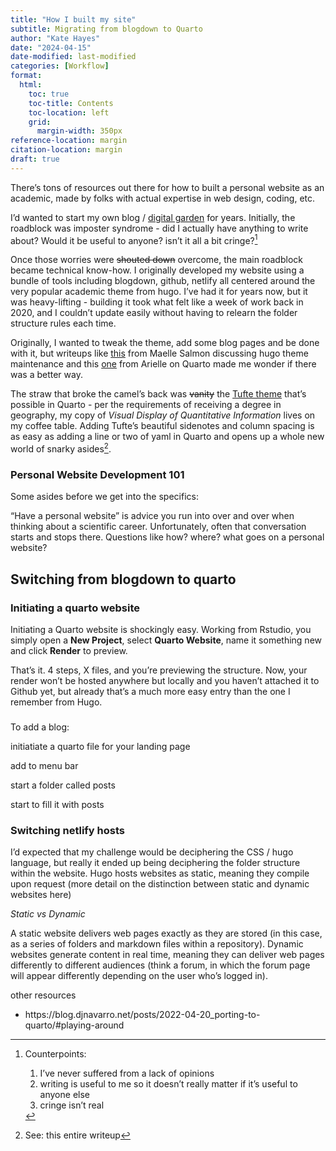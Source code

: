 ```yaml
---
title: "How I built my site"
subtitle: Migrating from blogdown to Quarto
author: "Kate Hayes"
date: "2024-04-15"
date-modified: last-modified
categories: [Workflow]
format:
  html:
    toc: true
    toc-title: Contents
    toc-location: left
    grid:
      margin-width: 350px
reference-location: margin
citation-location: margin
draft: true
---
```


There's tons of resources out there for how to built a personal website as an academic, made by folks with actual expertise in web design, coding, etc.

I'd wanted to start my own blog / [digital garden](https://maggieappleton.com/garden-history) for years. Initially, the roadblock was imposter syndrome - did I actually have anything to write about? Would it be useful to anyone? isn't it all a bit cringe?[^1]

[^1]: Counterpoints:

    1.  I've never suffered from a lack of opinions
    2.  writing is useful to me so it doesn't really matter if it's useful to anyone else
    3.  cringe isn't real

Once those worries were ~~shouted down~~ overcome, the main roadblock became technical know-how. I originally developed my website using a bundle of tools including blogdown, github, netlify all centered around the very popular academic theme from hugo. I've had it for years now, but it was heavy-lifting - building it took what felt like a week of work back in 2020, and I couldn't update easily without having to relearn the folder structure rules each time.

Originally, I wanted to tweak the theme, add some blog pages and be done with it, but writeups like [this](https://masalmon.eu/2020/02/29/hugo-maintenance/) from Maelle Salmon discussing hugo theme maintenance and this [one](https://www.apreshill.com/blog/2022-04-we-dont-talk-about-quarto/) from Arielle on Quarto made me wonder if there was a better way.

The straw that broke the camel's back was ~~vanity~~ the [Tufte theme](https://quarto-dev.github.io/quarto-gallery/page-layout/tufte.html) that's possible in Quarto - per the requirements of receiving a degree in geography, my copy of *Visual Display of Quantitative Information* lives on my coffee table. Adding Tufte's beautiful sidenotes and column spacing is as easy as adding a line or two of yaml in Quarto and opens up a whole new world of snarky asides[^2].

[^2]: See: this entire writeup

### Personal Website Development 101

Some asides before we get into the specifics:

"Have a personal website" is advice you run into over and over when thinking about a scientific career. Unfortunately, often that conversation starts and stops there. Questions like how? where? what goes on a personal website?

## Switching from blogdown to quarto

### Initiating a quarto website

Initiating a Quarto website is shockingly easy. Working from Rstudio, you simply open a **New Project**, select **Quarto Website**, name it something new and click **Render** to preview.

That's it. 4 steps, X files, and you're previewing the structure. Now, your render won't be hosted anywhere but locally and you haven't attached it to Github yet, but already that's a much more easy entry than the one I remember from Hugo.

### 

To add a blog:

initiatiate a quarto file for your landing page

add to menu bar

start a folder called posts

start to fill it with posts

### Switching netlify hosts

I'd expected that my challenge would be deciphering the CSS / hugo language, but really it ended up being deciphering the folder structure within the website. Hugo hosts websites as static, meaning they compile upon request (more detail on the distinction between static and dynamic websites here)

*Static vs Dynamic*

A static website delivers web pages exactly as they are stored (in this case, as a series of folders and markdown files within a repository). Dynamic websites generate content in real time, meaning they can deliver web pages differently to different audiences (think a forum, in which the forum page will appear differently depending on the user who's logged in).

other resources

-   https://blog.djnavarro.net/posts/2022-04-20_porting-to-quarto/#playing-around
